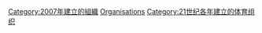 {{Cat topic in year| topic=建立的體育組織| year=2007}}

[[Category:2007年建立的組織|Category:2007年建立的組織]]
[[Category:2007年體育|Organisations]]
[[Category:21世纪各年建立的体育组织|Category:21世纪各年建立的体育组织]]
